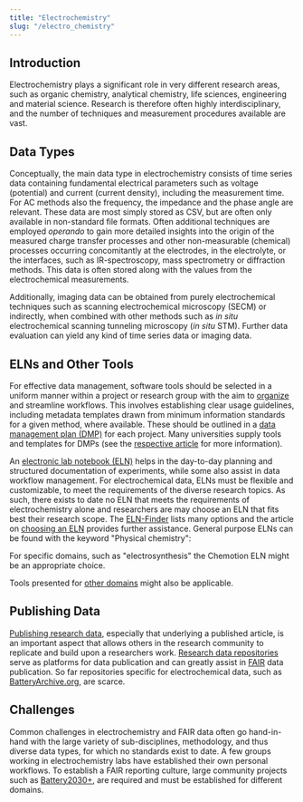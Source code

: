 ```yaml
---
title: "Electrochemistry"
slug: "/electro_chemistry"
---
```



<LbeChip title="physical chemistry" />
<LbeChip title="electrochemistry" />

## Introduction

Electrochemistry plays a significant role in very different research areas, such as organic chemistry, analytical chemistry, life sciences, engineering and material science.
Research is therefore often highly interdisciplinary, and the number of techniques and measurement procedures available are vast.

## Data Types

Conceptually, the main data type in electrochemistry consists of time series data containing fundamental electrical parameters such as voltage (potential)
and current (current density), including the measurement time.
For AC methods also the frequency, the impedance and the phase angle are relevant.
These data are most simply stored as CSV, but are often only available in non-standard file formats.
Often additional techniques are employed *operando* to gain more detailed insights into the origin of the measured charge transfer
processes and other non-measurable (chemical) processes occurring concomitantly at the electrodes, in the electrolyte, or the interfaces,
such as IR-spectroscopy, mass spectrometry or diffraction methods.
This data is often stored along with the values from the electrochemical measurements.

Additionally, imaging data can be obtained from purely electrochemical techniques such as scanning electrochemical microscopy (SECM) or indirectly,
when combined with other methods such as *in situ* electrochemical scanning tunneling microscopy (*in situ* STM).
Further data evaluation can yield any kind of time series data or imaging data.

## ELNs and Other Tools

For effective data management, software tools should be selected in a uniform manner within a project or research group with the aim to [organize](/docs/data_organisation)
and streamline workflows. This involves establishing clear usage guidelines, including metadata templates drawn from minimum information standards for a given method, where available.
These should be outlined in a [data management plan (DMP)](/docs/dmp) for each project. Many universities supply tools and templates for DMPs (see the [respective article](/docs/dmp) for more information).

An [electronic lab notebook (ELN)](/docs/eln) helps in the day-to-day planning and structured documentation of experiments,
while some also assist in data workflow management.
For electrochemical data, ELNs must be flexible and customizable, to meet the requirements of the diverse research topics.
As such, there exists to date no ELN that meets the requirements of electrochemistry alone and researchers are may choose an ELN that fits best their research scope.
The [ELN-Finder](https://eln-finder.ulb.tu-darmstadt.de/search?f.K03=Pharmacy,equals&spc.page=1)
lists many options and the article on [choosing an ELN](/docs/choose_eln) provides further assistance.
General purpose ELNs can be found with the keyword "Physical chemistry":

<ElnFinder subDisc="Physical chemistry" />

For specific domains, such as "electrosynthesis" the Chemotion ELN might be an appropriate choice.

Tools presented for [other domains](docs/domain_guide/) might also be applicable.

## Publishing Data

[Publishing research data](/docs/data_publishing), especially that underlying a published article,
is an important aspect that allows others in the research community to replicate and build upon a researchers work.
[Research data repositories](/docs/repositories) serve as platforms for data publication and can greatly assist in [FAIR](/docs/fair) data publication.
So far repositories specific for electrochemical data, such as [BatteryArchive.org](https://www.batteryarchive.org/), are scarce.

## Challenges

Common challenges in electrochemistry and FAIR data often go hand-in-hand with the large variety of sub-disciplines, methodology, and thus diverse data types,
for which no standards exist to date.
A few groups working in electrochemistry labs have established their own personal workflows.
To establish a FAIR reporting culture, large community projects such as [Battery2030+](https://battery2030.eu/),
are required and must be established for different domains.
